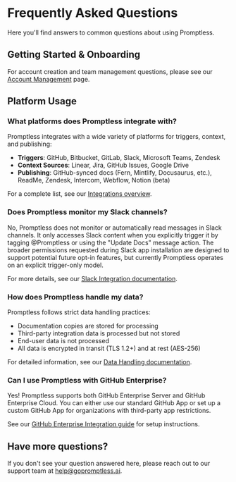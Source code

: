 # Frequently Asked Questions

Here you'll find answers to common questions about using Promptless.

## Getting Started & Onboarding

For account creation and team management questions, please see our [Account Management](/docs/account-management) page.

## Platform Usage

### What platforms does Promptless integrate with?

Promptless integrates with a wide variety of platforms for triggers, context, and publishing:

- **Triggers**: GitHub, Bitbucket, GitLab, Slack, Microsoft Teams, Zendesk
- **Context Sources**: Linear, Jira, GitHub Issues, Google Drive
- **Publishing**: GitHub-synced docs (Fern, Mintlify, Docusaurus, etc.), ReadMe, Zendesk, Intercom, Webflow, Notion (beta)

For a complete list, see our [Integrations overview](/docs/integrations).

### Does Promptless monitor my Slack channels?

No, Promptless does not monitor or automatically read messages in Slack channels. It only accesses Slack content when you explicitly trigger it by tagging @Promptless or using the "Update Docs" message action. The broader permissions requested during Slack app installation are designed to support potential future opt-in features, but currently Promptless operates on an explicit trigger-only model.

For more details, see our [Slack Integration documentation](/docs/integrations/slack-integration).

### How does Promptless handle my data?

Promptless follows strict data handling practices:
- Documentation copies are stored for processing
- Third-party integration data is processed but not stored
- End-user data is not processed
- All data is encrypted in transit (TLS 1.2+) and at rest (AES-256)

For detailed information, see our [Data Handling documentation](/docs/security-and-privacy/data-handling-and-classification).

### Can I use Promptless with GitHub Enterprise?

Yes! Promptless supports both GitHub Enterprise Server and GitHub Enterprise Cloud. You can either use our standard GitHub App or set up a custom GitHub App for organizations with third-party app restrictions.

See our [GitHub Enterprise Integration guide](/docs/integrations/github-enterprise-integration) for setup instructions.

## Have more questions?

If you don't see your question answered here, please reach out to our support team at [help@gopromptless.ai](mailto:help@gopromptless.ai).